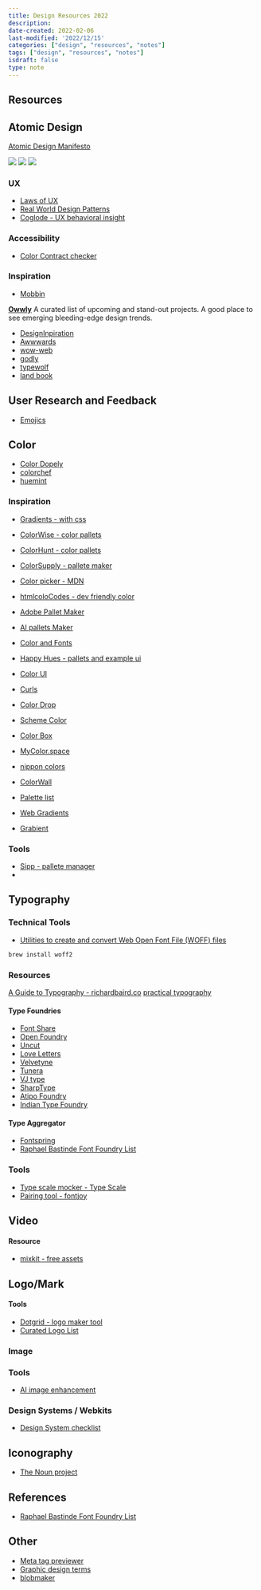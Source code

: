 ```yaml
---
title: Design Resources 2022
description:
date-created: 2022-02-06
last-modified: '2022/12/15'
categories: ["design", "resources", "notes"]
tags: ["design", "resources", "notes"]
isdraft: false
type: note
---
```



## Resources

## Atomic Design

[Atomic Design Manifesto](https://atomicdesign.bradfrost.com/)

![](./design-assets/atomic-design-four.png)
![](./design-assets/atomic-design-two.jpeg)
![](./design-assets/atomic-design-three.png)

### UX

- [Laws of UX](https://lawsofux.com)
- [Real World Design Patterns](https://www.uisources.com/interactions)
- [Coglode - UX behavioral insight](http://coglode.com)

### Accessibility

- [Color Contract checker ](https://coolors.co/contrast-checker/dcdcdc-545f50)

### Inspiration

- [Mobbin](https://mobbin.com/browse/ios/apps)

**[Owwly](https://owwly.com/products/newest)**
A curated list of upcoming and stand-out projects. A good place to see emerging bleeding-edge design trends.

- [DesignInpiration](http://designspiration.net)
- [Awwwards](https://www.awwwards.com)
- [wow-web](https://wow-web.co.uk/)
- [godly](https://godly.website/)
- [typewolf](https://www.typewolf.com/)
- [land book](https://land-book.com/)

## User Research and Feedback

- [Emojics](http://www.emojics.com/)

## Color

- [Color Dopely](https://colors.dopely.top/)
- [colorchef](https://colorchef.vercel.app/)
- [huemint](https://huemint.com/brand-intersection/)

### Inspiration

- [Gradients - with css](https://gradients.cssgears.com)
- [ColorWise - color pallets](https://colorwise.io/)
- [ColorHunt - color pallets](http://www.colorhunt.co)
- [ColorSupply - pallete maker ](http://colorsupplyyy.com/app)
- [Color picker - MDN](https://developer.mozilla.org/en-US/docs/Web/CSS/CSS_Colors/Color_picker_tool)
- [htmlcoloCodes - dev friendly color](https://htmlcolorcodes.com/color-picker)
- [Adobe Pallet Maker](https://color.adobe.com/create)
- [AI pallets Maker](http://colormind.io)
- [Color and Fonts](https://www.colorsandfonts.com)
- [Happy Hues - pallets and example ui](https://www.happyhues.co)
- [Color UI](https://colorsui.com/)
- [Curls](https://culrs.com/#/)
- [Color Drop](https://colordrop.io/)
- [Scheme Color](https://www.schemecolor.com/)
- [Color Box](https://colorbox.io/)

- [MyColor.space](https://mycolor.space/)
- [nippon colors](https://nipponcolors.com/)
- [ColorWall](https://colorswall.com/)
- [Palette list](https://www.palettelist.com/)
- [Web Gradients](https://webgradients.com/)
- [Grabient](https://www.grabient.com/)

### Tools

- [Sipp - pallete manager](http://sipapp.io/#!)
-

## Typography 

### Technical Tools 

- [Utilities to create and convert Web Open Font File (WOFF) files](https://github.com/google/woff2)

```sh 
brew install woff2
```



### Resources

[A Guide to Typography - richardbaird.co](http://www.richardbaird.co.uk/2011/09/22/a-guide-to-typography)
[practical typography](https://practicaltypography.com/index.html#toc)

#### Type Foundries

- [Font Share](https://www.fontshare.com/)
- [Open Foundry](https://open-foundry.com/fonts)
- [Uncut](https://uncut.wtf/)
- [Love Letters](http://www.love-letters.be/foundry.html)
- [Velvetyne](http://velvetyne.fr/)
- [Tunera](http://www.tunera.xyz/)
- [VJ type](https://vj-type.com/)
- [SharpType](https://sharptype.co/)
- [Atipo Foundry](https://www.atipofoundry.com/fonts/wotfard)
- [Indian Type Foundry](https://www.indiantypefoundry.com/fonts/begum-sans)


#### Type Aggregator 

- [Fontspring](https://www.fontspring.com/)
- [Raphael Bastinde Font Foundry List](https://gitlab.com/raphaelbastide/libre-foundries)


### Tools 

- [Type scale mocker - Type Scale](http://type-scale.com/)
- [Pairing tool - fontjoy](https://fontjoy.com/)


## Video

#### Resource

- [mixkit - free assets](https://mixkit.co/)

## Logo/Mark

#### Tools

- [Dotgrid - logo maker tool](https://hundredrabbits.itch.io/dotgrid)
- [Curated Logo List](http://www.thelogofactory.com)


### Image

### Tools

- [AI image enhancement](https://icons8.com/upscaler)

### Design Systems / Webkits

- [Design System checklist](https://www.designsystemchecklist.com)

## Iconography

- [The Noun project ](https://thenounproject.com)

## References

- [Raphael Bastinde Font Foundry List](https://gitlab.com/raphaelbastide/libre-foundries)

## Other

- [Meta tag previewer](https://metatags.io/)
- [Graphic design terms](https://www.canva.com/learn/graphic-design-terms)
- [blobmaker](https://www.blobmaker.app)
